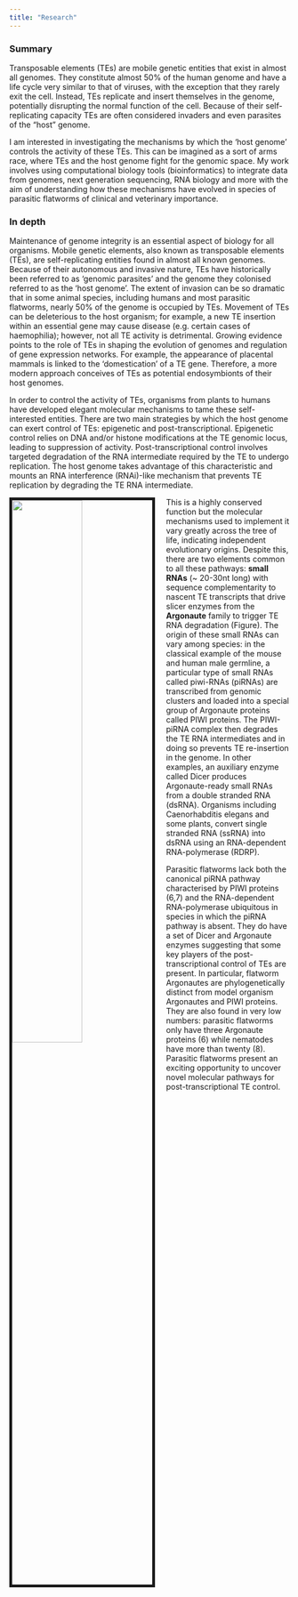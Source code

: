 ```yaml
---
title: "Research"
---
```

<!-- <style> -->
<!-- img { -->
<!--   display: block; -->
<!--   margin-left: auto; -->
<!--   margin-right: auto; -->
<!-- } -->
<!-- </style> -->


### Summary

Transposable elements (TEs) are mobile genetic entities that exist in almost all genomes. They constitute almost 50% of the human genome and have a life cycle very similar to that of viruses, with the exception that they rarely exit the cell. Instead, TEs replicate and insert themselves in the genome, potentially disrupting the normal function of the cell. Because of their self-replicating capacity TEs are often considered invaders and even parasites of the “host” genome.

I am interested in investigating the mechanisms by which the ‘host genome’ controls the activity of these TEs. This can be imagined as a sort of arms race, where TEs and the host genome fight for the genomic space. My work involves using computational biology tools (bioinformatics) to integrate data from genomes, next generation sequencing, RNA biology and more with the aim of understanding how these mechanisms have evolved in species of parasitic flatworms of clinical and veterinary importance.

### In depth

Maintenance of genome integrity is an essential aspect of biology for all organisms. Mobile genetic elements, also known as transposable elements (TEs), are self-replicating entities found in almost all known genomes. Because of their autonomous and invasive nature, TEs have historically been referred to as ‘genomic parasites’ and the genome they colonised referred to as the ‘host genome’. The extent of invasion can be so dramatic that in some animal species, including humans and most parasitic flatworms, nearly 50% of the genome is occupied by TEs. Movement of TEs can be deleterious to the host organism; for example, a new TE insertion within an essential gene may cause disease (e.g. certain cases of haemophilia); however, not all TE activity is detrimental. Growing evidence points to the role of TEs in shaping the evolution of genomes and regulation of gene expression networks. For example, the appearance of placental mammals is linked to the ‘domestication’ of a TE gene. Therefore, a more modern approach conceives of TEs as potential endosymbionts of their host genomes.

In order to control the activity of TEs, organisms from plants to humans have developed elegant molecular mechanisms to tame these self-interested entities. There are two main strategies by which the host genome can exert control of TEs: epigenetic and post-transcriptional. Epigenetic control relies on DNA and/or histone modifications at the TE genomic locus, leading to suppression of activity. Post-transcriptional control involves targeted degradation of the RNA intermediate required by the TE to undergo replication. The host genome takes advantage of this characteristic and mounts an RNA interference (RNAi)-like mechanism that prevents TE replication by degrading the TE RNA intermediate.

<img src="images/nuclear_silencing.jpg" style="width:50%; border:5px solid; margin-right: 20px; float:left" >

This is a highly conserved function but the molecular mechanisms used to implement it vary greatly across the tree of life, indicating independent evolutionary origins. Despite this, there are two elements common to all these pathways: **small RNAs** (~ 20-30nt long) with sequence complementarity to nascent TE transcripts that drive slicer enzymes from the **Argonaute** family to trigger TE RNA degradation (Figure). The origin of these small RNAs can vary among species: in the classical example of the mouse and human male germline, a particular type of small RNAs called piwi-RNAs (piRNAs) are transcribed from genomic clusters and loaded into a special group of Argonaute proteins called PIWI proteins. The PIWI-piRNA complex then degrades the TE RNA intermediates and in doing so prevents TE re-insertion in the genome. In other examples, an auxiliary enzyme called Dicer produces Argonaute-ready small RNAs from a double stranded RNA (dsRNA). Organisms including Caenorhabditis elegans and some plants, convert single stranded RNA (ssRNA) into dsRNA using an RNA-dependent RNA-polymerase (RDRP). 

Parasitic flatworms lack both the canonical piRNA pathway characterised by PIWI proteins (6,7) and the RNA-dependent RNA-polymerase ubiquitous in species in which the piRNA pathway is absent. They do have a set of Dicer and Argonaute enzymes suggesting that some key players of the post-transcriptional control of TEs are present. In particular, flatworm Argonautes are phylogenetically distinct from model organism Argonautes and PIWI proteins. They are also found in very low numbers: parasitic flatworms only have three Argonaute proteins (6) while nematodes have more than twenty (8). Parasitic flatworms present an exciting opportunity to uncover novel molecular pathways for post-transcriptional TE control.